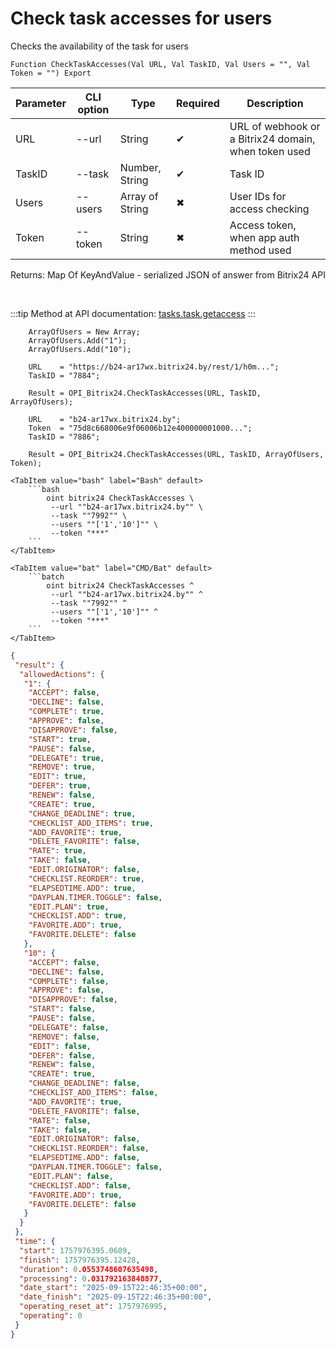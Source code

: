 ﻿---
sidebar_position: 20
description: Check task accesses for users and other functions to work with Bitrix24 in the Open Integration Package, a free open-source integration library for 1C:Enterprise 8, OneScript and CLI
keywords: [1C, 1С, 1С:Enterprise, 1С:Enterprise 8.3, API, Integration, Services, Exchange, OneScript, CLI, Bitrix24]
---


# Check task accesses for users
 Checks the availability of the task for users



`Function CheckTaskAccesses(Val URL, Val TaskID, Val Users = "", Val Token = "") Export`

  | Parameter | CLI option | Type | Required | Description |
  |-|-|-|-|-|
  | URL | --url | String | &#x2714; | URL of webhook or a Bitrix24 domain, when token used |
  | TaskID | --task | Number, String | &#x2714; | Task ID |
  | Users | --users | Array of String | &#x2716; | User IDs for access checking |
  | Token | --token | String | &#x2716; | Access token, when app auth method used |

  
  Returns:  Map Of KeyAndValue - serialized JSON of answer from Bitrix24 API

<br/>

:::tip
Method at API documentation: [tasks.task.getaccess](https://dev.1c-bitrix.ru/rest_help/tasks/task/tasks/tasks_task_getaccess.php)
:::
<br/>


```bsl title="1C:Enterprise/OneScript code example"
    ArrayOfUsers = New Array;
    ArrayOfUsers.Add("1");
    ArrayOfUsers.Add("10");

    URL    = "https://b24-ar17wx.bitrix24.by/rest/1/h0m...";
    TaskID = "7884";

    Result = OPI_Bitrix24.CheckTaskAccesses(URL, TaskID, ArrayOfUsers);

    URL    = "b24-ar17wx.bitrix24.by";
    Token  = "75d8c668006e9f06006b12e400000001000...";
    TaskID = "7886";

    Result = OPI_Bitrix24.CheckTaskAccesses(URL, TaskID, ArrayOfUsers, Token);
```
 

 <Tabs>
  
    <TabItem value="bash" label="Bash" default>
        ```bash
            oint bitrix24 CheckTaskAccesses \
             --url ""b24-ar17wx.bitrix24.by"" \
             --task ""7992"" \
             --users ""['1','10']"" \
             --token "***"
        ```
    </TabItem>
  
    <TabItem value="bat" label="CMD/Bat" default>
        ```batch
            oint bitrix24 CheckTaskAccesses ^
             --url ""b24-ar17wx.bitrix24.by"" ^
             --task ""7992"" ^
             --users ""['1','10']"" ^
             --token "***"
        ```
    </TabItem>
</Tabs>


```json title="Result"
{
 "result": {
  "allowedActions": {
   "1": {
    "ACCEPT": false,
    "DECLINE": false,
    "COMPLETE": true,
    "APPROVE": false,
    "DISAPPROVE": false,
    "START": true,
    "PAUSE": false,
    "DELEGATE": true,
    "REMOVE": true,
    "EDIT": true,
    "DEFER": true,
    "RENEW": false,
    "CREATE": true,
    "CHANGE_DEADLINE": true,
    "CHECKLIST_ADD_ITEMS": true,
    "ADD_FAVORITE": true,
    "DELETE_FAVORITE": false,
    "RATE": true,
    "TAKE": false,
    "EDIT.ORIGINATOR": false,
    "CHECKLIST.REORDER": true,
    "ELAPSEDTIME.ADD": true,
    "DAYPLAN.TIMER.TOGGLE": false,
    "EDIT.PLAN": true,
    "CHECKLIST.ADD": true,
    "FAVORITE.ADD": true,
    "FAVORITE.DELETE": false
   },
   "10": {
    "ACCEPT": false,
    "DECLINE": false,
    "COMPLETE": false,
    "APPROVE": false,
    "DISAPPROVE": false,
    "START": false,
    "PAUSE": false,
    "DELEGATE": false,
    "REMOVE": false,
    "EDIT": false,
    "DEFER": false,
    "RENEW": false,
    "CREATE": true,
    "CHANGE_DEADLINE": false,
    "CHECKLIST_ADD_ITEMS": false,
    "ADD_FAVORITE": true,
    "DELETE_FAVORITE": false,
    "RATE": false,
    "TAKE": false,
    "EDIT.ORIGINATOR": false,
    "CHECKLIST.REORDER": false,
    "ELAPSEDTIME.ADD": false,
    "DAYPLAN.TIMER.TOGGLE": false,
    "EDIT.PLAN": false,
    "CHECKLIST.ADD": false,
    "FAVORITE.ADD": true,
    "FAVORITE.DELETE": false
   }
  }
 },
 "time": {
  "start": 1757976395.0689,
  "finish": 1757976395.12428,
  "duration": 0.0553748607635498,
  "processing": 0.031792163848877,
  "date_start": "2025-09-15T22:46:35+00:00",
  "date_finish": "2025-09-15T22:46:35+00:00",
  "operating_reset_at": 1757976995,
  "operating": 0
 }
}
```
